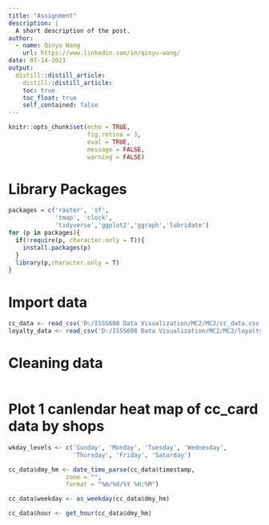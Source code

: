 ```yaml
---
title: "Assignment"
description: |
  A short description of the post.
author:
  - name: Qinyu Wang
    url: https://www.linkedin.com/in/qinyu-wang/
date: 07-14-2021
output:
  distill::distill_article:
    distill::distill_article:
    toc: true
    toc_float: true
    self_contained: false
---
```

```r
knitr::opts_chunk$set(echo = TRUE,
                      fig.retina = 3,
                      eval = TRUE,
                      message = FALSE,
                      warning = FALSE)
```

# Library Packages
```r
packages = c('raster', 'sf', 
             'tmap', 'clock', 
             'tidyverse','ggplot2','ggraph','lubridate')
for (p in packages){
  if(!require(p, character.only = T)){
    install.packages(p)
  }
  library(p,character.only = T)
}
```

# Import data
```r
cc_data <- read_csv('D:/ISSS608 Data Visualization/MC2/MC2/cc_data.csv')
loyalty_data <- read_csv('D:/ISSS608 Data Visualization/MC2/MC2/loyalty_data.csv')
```

# Cleaning data
```r

```

# Plot 1 canlendar heat map of cc_card data by shops
```r
wkday_levels <- c('Sunday', 'Monday', 'Tuesday', 'Wednesday', 
                  'Thursday', 'Friday', 'Saturday')

cc_data$dmy_hm <- date_time_parse(cc_data$timestamp,
                zone = "",
                format = "%m/%d/%Y %H:%M")

cc_data$weekday <- as_weekday(cc_data$dmy_hm)

cc_data$hour <- get_hour(cc_data$dmy_hm)

```
  